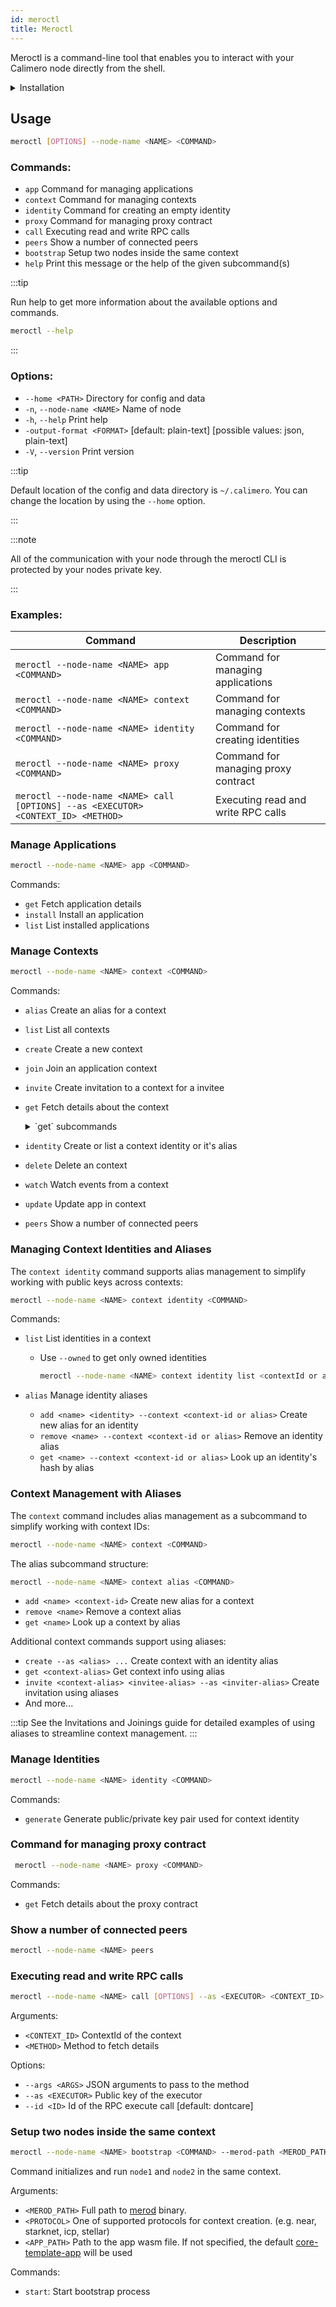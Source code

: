 ```yaml
---
id: meroctl
title: Meroctl
---
```



Meroctl is a command-line tool that enables you to interact with your Calimero
node directly from the shell.

<details>
  <summary>Installation</summary>
  <p>
    <MeroctlInstallation />
  </p>
</details>

## Usage

```bash title="Terminal"
meroctl [OPTIONS] --node-name <NAME> <COMMAND>
```

### Commands:

- `app` Command for managing applications
- `context` Command for managing contexts
- `identity` Command for creating an empty identity
- `proxy` Command for managing proxy contract
- `call` Executing read and write RPC calls
- `peers` Show a number of connected peers
- `bootstrap` Setup two nodes inside the same context
- `help` Print this message or the help of the given subcommand(s)

:::tip

Run help to get more information about the available options and commands.

```bash title="Terminal"
meroctl --help
```

:::

### Options:

- `--home <PATH>` Directory for config and data
- `-n`, `--node-name <NAME>` Name of node
- `-h`, `--help` Print help
- `-output-format <FORMAT>` [default: plain-text] [possible values:
  json, plain-text]
- `-V`, `--version` Print version

:::tip

Default location of the config and data directory is `~/.calimero`. You can
change the location by using the `--home` option.

:::

:::note

All of the communication with your node through the meroctl CLI is protected by
your nodes private key.

:::

### Examples:

| **Command**                                                                       | **Description**                     |
| --------------------------------------------------------------------------------- | ----------------------------------- |
| `meroctl --node-name <NAME> app <COMMAND>`                                        | Command for managing applications   |
| `meroctl --node-name <NAME> context <COMMAND>`                                    | Command for managing contexts       |
| `meroctl --node-name <NAME> identity <COMMAND>`                                   | Command for creating identities     |
| `meroctl --node-name <NAME> proxy <COMMAND>`                                      | Command for managing proxy contract |
| `meroctl --node-name <NAME> call [OPTIONS] --as <EXECUTOR> <CONTEXT_ID> <METHOD>` | Executing read and write RPC calls  |

### Manage Applications

```bash title="Terminal"
meroctl --node-name <NAME> app <COMMAND>
```

Commands:

- `get` Fetch application details
- `install` Install an application
- `list` List installed applications

### Manage Contexts

```bash title="Terminal"
meroctl --node-name <NAME> context <COMMAND>
```

Commands:

- `alias` Create an alias for a context
- `list` List all contexts
- `create` Create a new context
- `join` Join an application context
- `invite` Create invitation to a context for a invitee
- `get` Fetch details about the context

  <details>
    <summary>`get` subcommands</summary>- `info` Get context information -
    `client-keys` Get client keys - `storage` Get storage information
  </details>

- `identity` Create or list a context identity or it's alias
- `delete` Delete an context
- `watch` Watch events from a context
- `update` Update app in context
- `peers` Show a number of connected peers

### Managing Context Identities and Aliases

The `context identity` command supports alias management to simplify working
with public keys across contexts:

```bash
meroctl --node-name <NAME> context identity <COMMAND>
```

Commands:

- `list` List identities in a context

  - Use `--owned` to get only owned identities

    ```bash
    meroctl --node-name <NAME> context identity list <contextId or alias> --owned
    ```

- `alias` Manage identity aliases
  - `add <name> <identity> --context <context-id or alias>` Create new alias for
    an identity
  - `remove <name> --context <context-id or alias>` Remove an identity alias
  - `get <name> --context <context-id or alias>` Look up an identity's hash by
    alias

### Context Management with Aliases

The `context` command includes alias management as a subcommand to simplify
working with context IDs:

```bash
meroctl --node-name <NAME> context <COMMAND>
```

The alias subcommand structure:

```bash
meroctl --node-name <NAME> context alias <COMMAND>
```

- `add <name> <context-id>` Create new alias for a context
- `remove <name>` Remove a context alias
- `get <name>` Look up a context by alias

Additional context commands support using aliases:

- `create --as <alias> ...` Create context with an identity alias
- `get <context-alias>` Get context info using alias
- `invite <context-alias> <invitee-alias> --as <inviter-alias>` Create invitation
  using aliases
- And more...

:::tip See the Invitations and Joinings guide for detailed examples of using
aliases to streamline context management. :::

### Manage Identities

```bash title="Terminal"
meroctl --node-name <NAME> identity <COMMAND>
```

Commands:

- `generate` Generate public/private key pair used for context identity

### Command for managing proxy contract

```bash title="Terminal"
 meroctl --node-name <NAME> proxy <COMMAND>
```

Commands:

- `get` Fetch details about the proxy contract

### Show a number of connected peers

```bash title="Terminal"
meroctl --node-name <NAME> peers
```

### Executing read and write RPC calls

```bash title="Terminal"
meroctl --node-name <NAME> call [OPTIONS] --as <EXECUTOR> <CONTEXT_ID> <METHOD>
```

Arguments:

- `<CONTEXT_ID>` ContextId of the context
- `<METHOD>` Method to fetch details

Options:

- `--args <ARGS>` JSON arguments to pass to the method
- `--as <EXECUTOR>` Public key of the executor
- `--id <ID>` Id of the RPC execute call [default: dontcare]

### Setup two nodes inside the same context

```bash title="Terminal"
meroctl --node-name <NAME> bootstrap <COMMAND> --merod-path <MEROD_PATH> --protocol <PROTOCOL> --app-path [APP_PATH]
```

Command initializes and run `node1` and `node2` in the same context.

Arguments:

- `<MEROD_PATH>` Full path to
  [merod](https://calimero-network.github.io/developer-tools/CLI/merod) binary.
- `<PROTOCOL>` One of supported protocols for context creation. (e.g. near,
  starknet, icp, stellar)
- `<APP_PATH>` Path to the app wasm file. If not specified, the default
  [core-template-app](https://github.com/calimero-network/core-app-template)
  will be used

Commands:

- `start`: Start bootstrap process
